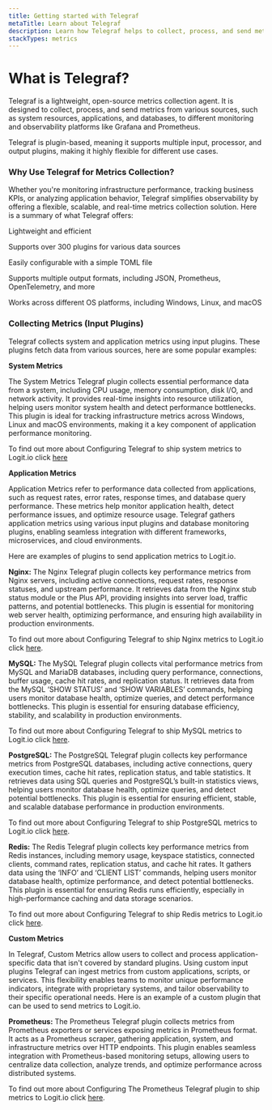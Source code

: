 ```yaml
---
title: Getting started with Telegraf
metaTitle: Learn about Telegraf
description: Learn how Telegraf helps to collect, process, and send metrics from various sources
stackTypes: metrics
---
```


# What is Telegraf?

Telegraf is a lightweight, open-source metrics collection agent. It is designed to collect, process, and send metrics from various sources, such as system 
resources, applications, and databases, to different monitoring and observability platforms like Grafana and Prometheus.

Telegraf is plugin-based, meaning it supports multiple input, processor, and output plugins, making it highly flexible for different use cases.

### Why Use Telegraf for Metrics Collection?

Whether you're monitoring infrastructure performance, tracking business KPIs, or analyzing application behavior, Telegraf simplifies observability by offering 
a flexible, scalable, and real-time metrics collection solution. Here is a summary of what Telegraf offers:

Lightweight and efficient

Supports over 300 plugins for various data sources

Easily configurable with a simple TOML file

Supports multiple output formats, including JSON, Prometheus, OpenTelemetry, and more

Works across different OS platforms, including Windows, Linux, and macOS

### Collecting Metrics (Input Plugins)

Telegraf collects system and application metrics using input plugins. These plugins fetch data from various sources, here are some popular examples:

**System Metrics**

The System Metrics Telegraf plugin collects essential performance data from a system, including CPU usage, memory consumption, disk I/O, and network 
activity. It provides real-time insights into resource utilization, helping users monitor system health and detect performance bottlenecks. This plugin 
is ideal for tracking infrastructure metrics across Windows, Linux and macOS environments, making it a key component of application performance monitoring. 

To find out more about Configuring Telegraf to ship system metrics to Logit.io click [here](../integrations/system-metrics/)

**Application Metrics**

Application Metrics refer to performance data collected from applications, such as request rates, error rates, response times, and database query performance. 
These metrics help monitor application health, detect performance issues, and optimize resource usage. Telegraf gathers application metrics using various 
input plugins and database monitoring plugins, enabling seamless integration with different frameworks, microservices, and cloud environments. 

Here are examples of plugins to send application metrics to Logit.io.

**Nginx:** The Nginx Telegraf plugin collects key performance metrics from Nginx servers, including active connections, request rates, response statuses, 
and upstream performance. It retrieves data from the Nginx stub status module or the Plus API, providing insights into server load, traffic patterns, and 
potential bottlenecks. This plugin is essential for monitoring web server health, optimizing performance, and ensuring high availability in production 
environments. 

To find out more about Configuring Telegraf to ship Nginx metrics to Logit.io click [here](../integrations/nginx/#metrics).

**MySQL:** The MySQL Telegraf plugin collects vital performance metrics from MySQL and MariaDB databases, including query performance, connections, buffer 
usage, cache hit rates, and replication status. It retrieves data from the MySQL ‘SHOW STATUS’ and ‘SHOW VARIABLES’ commands, helping users monitor database 
health, optimize queries, and detect performance bottlenecks. This plugin is essential for ensuring database efficiency, stability, and scalability in production 
environments.

To find out more about Configuring Telegraf to ship MySQL metrics to Logit.io click [here](../integrations/mysql/#metrics).

**PostgreSQL:** The PostgreSQL Telegraf plugin collects key performance metrics from PostgreSQL databases, including active connections, query execution times, 
cache hit rates, replication status, and table statistics. It retrieves data using SQL queries and PostgreSQL’s built-in statistics views, helping users monitor 
database health, optimize queries, and detect potential bottlenecks. This plugin is essential for ensuring efficient, stable, and scalable database performance 
in production environments.

To find out more about Configuring Telegraf to ship PostgreSQL metrics to Logit.io click [here](../integrations/postgresql/#metrics).

**Redis:** The Redis Telegraf plugin collects key performance metrics from Redis instances, including memory usage, keyspace statistics, connected clients, command 
rates, replication status, and cache hit rates. It gathers data using the ‘INFO’ and ‘CLIENT LIST’ commands, helping users monitor database health, optimize 
performance, and detect potential bottlenecks. This plugin is essential for ensuring Redis runs efficiently, especially in high-performance caching and data storage 
scenarios.

To find out more about Configuring Telegraf to ship Redis metrics to Logit.io click [here](../integrations/redis/#metrics).

**Custom Metrics**

In Telegraf, Custom Metrics allow users to collect and process application-specific data that isn't covered by standard plugins. Using custom input plugins Telegraf 
can ingest metrics from custom applications, scripts, or services. This flexibility enables teams to monitor unique performance indicators, integrate with proprietary 
systems, and tailor observability to their specific operational needs. Here is an example of a custom plugin that can be used to send metrics to Logit.io.

**Prometheus:** The Prometheus Telegraf plugin collects metrics from Prometheus exporters or services exposing metrics in Prometheus format. It acts as a Prometheus 
scraper, gathering application, system, and infrastructure metrics over HTTP endpoints. This plugin enables seamless integration with Prometheus-based monitoring 
setups, allowing users to centralize data collection, analyze trends, and optimize performance across distributed systems.

To find out more about Configuring The Prometheus Telegraf plugin to ship metrics to Logit.io click [here](../integrations/prometheus/).
